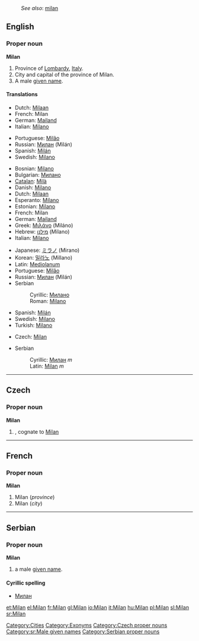 :''See also'': [[milan]]
{{wikipedia}}
==English==

===Proper noun===
'''Milan'''

# <!--DefA-->Province of [[Lombardy]], [[Italy]].
# <!--DefB-->City and capital of the province of Milan.
# <!--DefC-->A male [[given name]].

====Translations====
{{trans-top|province}}
*Dutch: [[Milaan]] {{n}}
*French: Milan <!--gender?-->
*German: [[Mailand]]
*Italian: [[Milano]]
{{trans-mid}}
*Portuguese: [[Milão]]
*Russian: [[Милан]] (Milán) {{m}}
*Spanish: [[Milán]]
*Swedish: [[Milano#Swedish|Milano]]
{{trans-bottom}}

{{trans-top|city}}
*Bosnian: [[Milano#Bosnian|Milano]] {{m}}
*Bulgarian: [[Милано]]
*[[Catalan]]: [[Milà]]
*Danish: [[Milano#Danish|Milano]]
*Dutch: [[Milaan]] {{n}}
*Esperanto: [[Milano#Esperanto|Milano]]
*Estonian: [[Milano]]
*French: Milan {{f}}
*German: [[Mailand]]
*Greek: [[Μιλάνο]] (Miláno) {{n}}
*Hebrew: [[מילנו]] (Milano)
*Italian: [[Milano#Italian|Milano]] {{f}}
{{trans-mid}}
*Japanese: [[ミラノ]] (Mirano)
*Korean: [[밀라노]] (Millano)
*Latin: [[Mediolanum]]
*Portuguese: [[Milão]] {{m}}
*Russian: [[Милан]] (Milán) {{m}}
*Serbian
*:Cyrillic: [[Милано#Serbian|Милано]] {{m}}
*:Roman: [[Milano#Serbian|Milano]] {{m}}
*Spanish: [[Milán]]
*Swedish: [[Milano#Swedish|Milano]]
*Turkish: [[Milano]]
{{trans-bottom}}

{{trans-top|male given name}}
*Czech: [[#Czech|Milan]] {{m}}
{{trans-mid}}
*Serbian
*:Cyrillic: [[Милан#Serbian|Милан]] ''m''
*:Latin: [[Milan#Serbian|Milan]] ''m''
{{trans-bottom}}

[[Category:Cities]]
[[Category:Exonyms]]

----

==Czech==

===Proper noun===
'''Milan''' {{m}}

# {{given name|male||cs:}}, cognate to [[#English|Milan]]

[[Category:Czech proper nouns]]

----

==French==

===Proper noun===
'''Milan'''

# <!--DefA-->Milan (''province'')
# <!--DefB-->Milan (''city'')

----

==Serbian==

===Proper noun===
'''Milan''' {{m}}

# a male [[given name]].

====Cyrillic spelling====
*[[Милан#Serbian|Милан]]

[[Category:sr:Male given names]]
[[Category:Serbian proper nouns]]

[[et:Milan]]
[[el:Milan]]
[[fr:Milan]]
[[gl:Milan]]
[[io:Milan]]
[[it:Milan]]
[[hu:Milan]]
[[pl:Milan]]
[[sl:Milan]]
[[sr:Milan]]